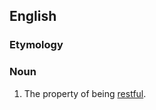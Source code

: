 ==English==

===Etymology===
{{suffix|en|restful|ness}}

===Noun===
{{en-noun|-|es}}

# The property of being [[restful]].